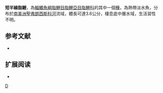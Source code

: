 {{Speciesbox 
| taxon = Hemigrammus brevis
| status = NE
| status_system = IUCN3.1
| authority =  [[Ellis|Ellis]], 1911
| synonyms = 
}}
'''短半線脂鯉'''，為[[輻鰭魚綱|輻鰭魚綱]][[脂鯉目|脂鯉目]][[脂鯉亞目|脂鯉亞目]][[脂鯉科|脂鯉科]]的其中一個[[種|種]]，為熱帶淡水魚，分布於[[南美洲|南美洲]][[聖弗朗西斯科河|聖弗朗西斯科河]]流域，體長可達3.6公分，棲息底中層水域，生活習性不明。

==参考文献==
{{refbegin}}
*{{FishBase_species|genus=Hemigrammus|species=brevis|year=2013|month=12}}
{{refend}}

== 扩展阅读 ==
{{refbegin}}
*{{wikispecies-inline|Hemigrammus brevis|短半線脂鯉}}
{{refend}}
{{Taxonbar|from=Q5529604}}

[[Category:半線脂鯉屬|D]]


{{魚類小作品}}